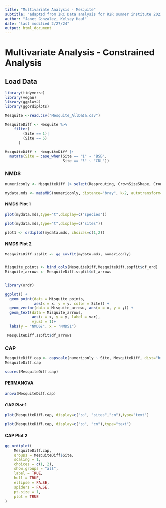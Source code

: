 ```yaml
---
title: "Multivariate Analysis - Mesquite"
subtitle: "adapted from IRC Data analysis for R2R summer institute 2021"
author: "Janet Gonzalez, Kelsey Hauf"
date: "last modified 2/27/24"
output: html_document
---
```


# Multivariate Analysis - Constrained Analysis

## Load Data

```r
library(tidyverse)
library(vegan)
library(ggplot2)
library(ggordiplots)
```

```r
Mesquite <-read.csv("Mesquite_AllData.csv")

```

```r
MesquiteDiff <- Mesquite %>%
    filter(
        (Site == 1)| 
        (Site == 5)
      )

MesquiteDiff <- MesquiteDiff |>
  mutate(Site = case_when(Site == "1" ~ "BSB", 
                          Site == "5" ~ "CDL"))
```

### NMDS

```r
numericonly <- MesquiteDiff |> select(Resprouting, CrownSizeShape, CrownFoliarDensity, DeadBranches)

mydata.mds <- metaMDS(numericonly, distance="bray", k=2, autotransform=FALSE, noshare = FALSE)

```

#### NMDS Plot 1

```r
plot(mydata.mds,type="t",display=c("species"))
```

```r
plot(mydata.mds,type="t",display=c("sites"))
```

```r
plot1 <- ordiplot(mydata.mds, choices=c(1,2)) 
```

#### NMDS Plot 2

```r
MesquiteDiff.sspfit <- gg_envfit(mydata.mds, numericonly) 


Misquite_points <- bind_cols(MesquiteDiff,MesquiteDiff.sspfit$df_ord)
Misquite_arrows <- MesquiteDiff.sspfit$df_arrows


library(ordr)

ggplot() + 
  geom_point(data = Misquite_points,  
             aes(x = x, y = y, color = Site)) + 
  geom_vector(data = Misquite_arrows, aes(x = x, y = y)) + 
  geom_text(data = Misquite_arrows, 
            aes(x = x, y = y, label = var), 
            vjust = 1)+ 
  labs(y = "NMDS2", x = "NMDS1")

 MesquiteDiff.sspfit$df_arrows
```

### CAP

```r
MesquiteDiff.cap <- capscale(numericonly ~ Site, MesquiteDiff, dist="bray") 
MesquiteDiff.cap
```

```r
scores(MesquiteDiff.cap)
```

#### PERMANOVA

```r
anova(MesquiteDiff.cap) 
```

#### CAP Plot 1

```r
plot(MesquiteDiff.cap, display=c("sp", "sites","cn"),type="text")
```

```r
plot(MesquiteDiff.cap, display=c("sp", "cn"),type="text")
```

#### CAP Plot 2

```r
gg_ordiplot(
    MesquiteDiff.cap,
    groups = MesquiteDiff$Site,
    scaling = 1,
    choices = c(1, 2),
    show.groups = "all",
    label = TRUE,
    hull = TRUE,
    ellipse = FALSE,
    spiders = FALSE,
    pt.size = 1,
    plot = TRUE
) 



```

